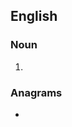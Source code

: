 ==English==

===Noun===
{{head|en|noun plural form}}

# {{plural of|fortieth|lang=en}}

===Anagrams===
* {{anagrams|en|frothiest}}